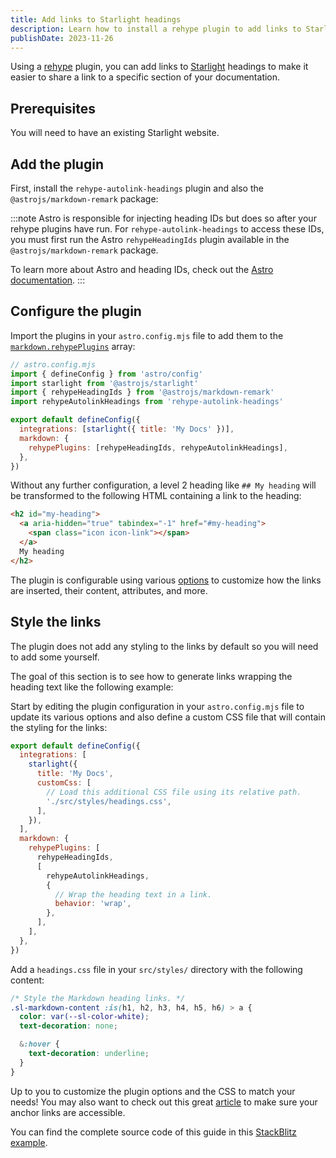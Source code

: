 ```yaml
---
title: Add links to Starlight headings
description: Learn how to install a rehype plugin to add links to Starlight headings to make it easier to share a link to a specific section of your documentation.
publishDate: 2023-11-26
---
```


Using a [rehype](https://github.com/rehypejs/rehype) plugin, you can add links to [Starlight](https://starlight.astro.build) headings to make it easier to share a link to a specific section of your documentation.

## Prerequisites

You will need to have an existing Starlight website.

## Add the plugin

First, install the `rehype-autolink-headings` plugin and also the `@astrojs/markdown-remark` package:


<Pkg pkg="rehype-autolink-headings @astrojs/markdown-remark" />

:::note
Astro is responsible for injecting heading IDs but does so after your rehype plugins have run.
For `rehype-autolink-headings` to access these IDs, you must first run the Astro `rehypeHeadingIds` plugin available in the `@astrojs/markdown-remark` package.

To learn more about Astro and heading IDs, check out the [Astro documentation](https://docs.astro.build/en/guides/markdown-content/#heading-ids-and-plugins).
:::

## Configure the plugin

Import the plugins in your `astro.config.mjs` file to add them to the [`markdown.rehypePlugins`](https://docs.astro.build/en/reference/configuration-reference/#markdownrehypeplugins) array:

```js ins={4-5,9-11}
// astro.config.mjs
import { defineConfig } from 'astro/config'
import starlight from '@astrojs/starlight'
import { rehypeHeadingIds } from '@astrojs/markdown-remark'
import rehypeAutolinkHeadings from 'rehype-autolink-headings'

export default defineConfig({
  integrations: [starlight({ title: 'My Docs' })],
  markdown: {
    rehypePlugins: [rehypeHeadingIds, rehypeAutolinkHeadings],
  },
})
```

Without any further configuration, a level 2 heading like `## My heading` will be transformed to the following HTML containing a link to the heading:

```html {2-4}
<h2 id="my-heading">
  <a aria-hidden="true" tabindex="-1" href="#my-heading">
    <span class="icon icon-link"></span>
  </a>
  My heading
</h2>
```

The plugin is configurable using various [options](https://github.com/rehypejs/rehype-autolink-headings?tab=readme-ov-file#options) to customize how the links are inserted, their content, attributes, and more.

## Style the links

The plugin does not add any styling to the links by default so you will need to add some yourself.

The goal of this section is to see how to generate links wrapping the heading text like the following example:


<Example />

Start by editing the plugin configuration in your `astro.config.mjs` file to update its various options and also define a custom CSS file that will contain the styling for the links:

```js {5-8,14-20}
export default defineConfig({
  integrations: [
    starlight({
      title: 'My Docs',
      customCss: [
        // Load this additional CSS file using its relative path.
        './src/styles/headings.css',
      ],
    }),
  ],
  markdown: {
    rehypePlugins: [
      rehypeHeadingIds,
      [
        rehypeAutolinkHeadings,
        {
          // Wrap the heading text in a link.
          behavior: 'wrap',
        },
      ],
    ],
  },
})
```

Add a `headings.css` file in your `src/styles/` directory with the following content:

```css
/* Style the Markdown heading links. */
.sl-markdown-content :is(h1, h2, h3, h4, h5, h6) > a {
  color: var(--sl-color-white);
  text-decoration: none;

  &:hover {
    text-decoration: underline;
  }
}
```

Up to you to customize the plugin options and the CSS to match your needs! You may also want to check out this great [article](https://amberwilson.co.uk/blog/are-your-anchor-links-accessible/) to make sure your anchor links are accessible.

You can find the complete source code of this guide in this [StackBlitz example](https://stackblitz.com/edit/github-sxid7t?file=astro.config.mjs).
